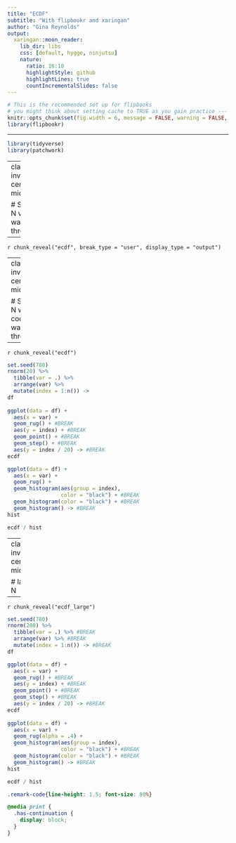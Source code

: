 ```yaml
---
title: "ECDF"
subtitle: "With flipbookr and xaringan"
author: "Gina Reynolds"
output:
  xaringan::moon_reader:
    lib_dir: libs
    css: [default, hygge, ninjutsu]
    nature:
      ratio: 16:10
      highlightStyle: github
      highlightLines: true
      countIncrementalSlides: false
---
```




```r
# This is the recommended set up for flipbooks
# you might think about setting cache to TRUE as you gain practice --- building flipbooks from scracth can be time consuming
knitr::opts_chunk$set(fig.width = 6, message = FALSE, warning = FALSE, comment = "", cache = FALSE, fig.retina = 3)
library(flipbookr)
```

---

```r
library(tidyverse)
library(patchwork)
```


---
class: inverse, center, middle

# Small N vis walk through

---

`r chunk_reveal("ecdf", break_type = "user", display_type = "output")`

---
class: inverse, center, middle

# Small N with code/vis walk through

---

`r chunk_reveal("ecdf")`


```r
set.seed(780)
rnorm(20) %>% 
  tibble(var = .) %>% 
  arrange(var) %>% 
  mutate(index = 1:n()) -> 
df
  
ggplot(data = df) +
  aes(x = var) + 
  geom_rug() + #BREAK
  aes(y = index) + #BREAK
  geom_point() + #BREAK
  geom_step() + #BREAK
  aes(y = index / 20) -> #BREAK
ecdf

ggplot(data = df) +
  aes(x = var) +
  geom_rug() +
  geom_histogram(aes(group = index),
                 color = "black") + #BREAK
  geom_histogram(color = "black") + #BREAK
  geom_histogram() -> #BREAK
hist

ecdf / hist
```

---
class: inverse, center, middle

# larger N

---

`r chunk_reveal("ecdf_large")`

```r
set.seed(780)
rnorm(200) %>% 
  tibble(var = .) %>% #BREAK
  arrange(var) %>% #BREAK
  mutate(index = 1:n()) -> #BREAK
df

ggplot(data = df) +
  aes(x = var) + 
  geom_rug() + #BREAK
  aes(y = index) + #BREAK
  geom_point() + #BREAK
  geom_step() + #BREAK
  aes(y = index / 20) -> #BREAK
ecdf
  
ggplot(data = df) +
  aes(x = var) +
  geom_rug(alpha = .4) +
  geom_histogram(aes(group = index),
                 color = "black") + #BREAK
  geom_histogram(color = "black") + #BREAK
  geom_histogram() -> #BREAK
hist

ecdf / hist
```



```css
.remark-code{line-height: 1.5; font-size: 80%}

@media print {
  .has-continuation {
    display: block;
  }
}
```
